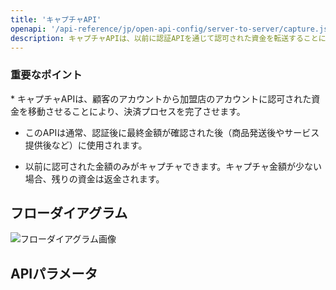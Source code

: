 ```yaml
---
title: 'キャプチャAPI'
openapi: '/api-reference/jp/open-api-config/server-to-server/capture.json POST /api/v1/server-to-server-interface/capture'
description: キャプチャAPIは、以前に認証APIを通じて認可された資金を転送することにより、支払いを完了させます。
---
```


### 重要なポイント

<Info>
  * キャプチャAPIは、顧客のアカウントから加盟店のアカウントに認可された資金を移動させることにより、決済プロセスを完了させます。

  * このAPIは通常、認証後に最終金額が確認された後（商品発送後やサービス提供後など）に使用されます。

  * 以前に認可された金額のみがキャプチャできます。キャプチャ金額が少ない場合、残りの資金は返金されます。
</Info>

## フローダイアグラム

![フローダイアグラム画像](/images/timeline-diagram/flows-API-capture-jp.svg)

## APIパラメータ
